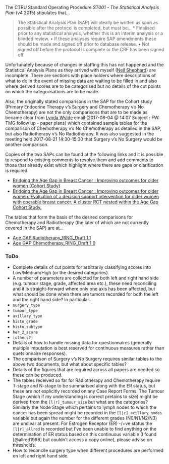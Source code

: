 The CTRU Standard Operating Procedure *ST001 - The Statistical Analysis Plan* (v4 2015) stipulates that...

> The Statistical Analysis Plan (SAP) will ideally be written as soon as possible after the protocol is completed, but must be...
> * Finalised prior to any statistical analysis, whether this is an interim analysis or a blinded review.
> • If these analyses require SAP amendments these should be made and signed off prior to database release.
> • Not signed off before the protocol is complete or the CRF has been signed off.

Unfortunately because of changes in staffing this has not happened and the Statistical Analysis Plans as they arrived with myself ([Neil Shephard](mailto:n.shephard@sheffield.ac.uk)) are incomplete.  There are sections with place holders where descriptions of what to do in the event of missing data are waiting to be filled in and also where derived scores are to be categorised but no details of the cut points on which the categorisations are to be made.

Also, the originally stated comparisons in the SAP for the Cohort study (Primary Endocrine Therapy v's Surgery and Chemotherapy v's No Chemotherapy) are not the only comparisons that are to be made as became clear from [Lynda Wylde](mailto:l.wyld@sheffield.ac.uk) email (2017-08-04 @ 14:07 Subject : FW: TMG follow up - paper plans) which contained sample tables for the comparison of Chemotherapy v's No Chemotherapy as detailed in the SAP, but also Radiotherapy v's No Radiotherapy.  It was also suggested in the meeting held 2017-08-21 14:30-15:30 that Surgery v's No Surgery would be another comparison.

Copies of the two SAPs can be found at the following links and it is possible to respond to existing comments to resolve them and add comments to those that already exist which highlight where there are gaps or clarification is required.


* [Bridging the Age Gap in Breast Cancer : Improving outcomes for older women (Cohort Study)](https://docs.google.com/a/sheffield.ac.uk/document/d/1cQHP8WJ7SLg8kKl5z68PkJBf_kAodHozT_h6Gcc0xTs/edit?usp=sharing)
* [Bridging the Age Gap in Breast Cancer : Improving outcomes for older women. Evaluation of a decision support intervention for older women with operable breast cancer. A cluster RCT nested within the Age Gap Cohort Study.](https://docs.google.com/a/sheffield.ac.uk/document/d/1YQZ7Bp9h5Wpw0z1AJ_U4XL33tK0a2krQd1y8pJJKwWo/edit?usp=sharing)

The tables that form the basis of the desired comparisons for Chemotherapy and Radiotherapy (the later of which are not currently covered in the SAP) are at...

* [Age GAP Radiotherapy_RING_Draft 1.1](https://docs.google.com/a/sheffield.ac.uk/document/d/1YO_ne-nfi4sEN-SLtcITz6g7cx9trXAAvYKEW2nii-I/edit?usp=sharing)
* [Age GAP Chemotherapy_RING_Draft 1 0](https://docs.google.com/a/sheffield.ac.uk/document/d/1MYX4ofFw3Os2WNsFdcWZW5e1v7cQBgoa43gmZyXePdI/edit?usp=sharing)

### ToDo

* Complete details of cut points for arbitrarily classifying scores into Low/Medium/High (or the desired categories).
* A number of parameters are collected for both left and right hand side (e.g. tumour stage, grade, affected area etc.), these need reconciling and it is straight-forward where only one axis has been affected, but what should be done when there are tumors recorded for both the left and the right hand side?  In particular...
 - `surgery_type`
 - `tumour_type`
 - `axillary_type`
 - `histo_grade`
 - `histo_subtype`
 - `her_2_score`
 - `[others?]`
* Details of how to handle missing data for questionnaires (generally multiple imputation is best reserved for continuous measures rather than quetsionnaire responses).
* The comparison of Surgery v's No Surgery requires similar tables to the above two documents, but what about specific tables?
* Details of the figures that are required across all papers are needed so these can be produced.
* The tables received so far for Radiotherapy and Chemotherapy require T-stage and N-stage to be summarised along with the ER status, but these are *not* explicitly recorded on any Case Report Forms.  The Tumour Stage (which if my understanding is correct pretains to size) might be derived from the `[l|r]_tumour_size` but what are the categories?  Similarly the Node Stage which pertains to lymph nodes to which the cancer has been spread might be recorded in the `[l|r]_axillary_nodes` variable but again the number for the different grades (N0/N1/N2/N3) are unclear at present.  For Estrogen Receptor (ER) -/+ve status the `[l|r]_allred` is recorded but I've been unable to find anything on the determination of ER status based on this continuous variable (I found [@allred1998] but couldn't access a copy online), please advise on thresholds.
* How to reconcile surgery type when different procedures are performed on left and right hand side.
